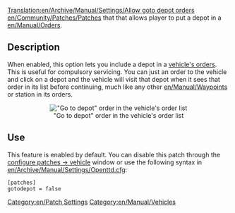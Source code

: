 [[Translation:en/Archive/Manual/Settings/Allow goto depot orders]]
[[Category:en/Patch Settings]]
[[Category:en/Manual/Vehicles]]
[[en/Community/Patches/Patches]] that that allows player to put a depot in a [[en/Manual/Orders]]. 

== Description ==
When enabled, this option lets you include a depot in a [[en/Manual/Orders|vehicle's orders]]. This is useful for compulsory servicing. You can just an order to the vehicle and click on a depot and the vehicle will visit that depot when it sees that order in its list before continuing, much like any other [[en/Manual/Waypoints]] or station in its orders.
<center>[[File:fr/Archive/Manual/Settings/Go To Depot.png|center|frame|"Go to depot" order in the vehicle's order list]]</center>

== Use ==
This feature is enabled by default. You can disable this patch through the [[en/Archive/Manual/Settings/Configuring patches/Stations|configure patches -> vehicle]] window or use the following syntax in [[en/Archive/Manual/Settings/Openttd.cfg]]:
<pre>[patches]
gotodepot = false</pre>